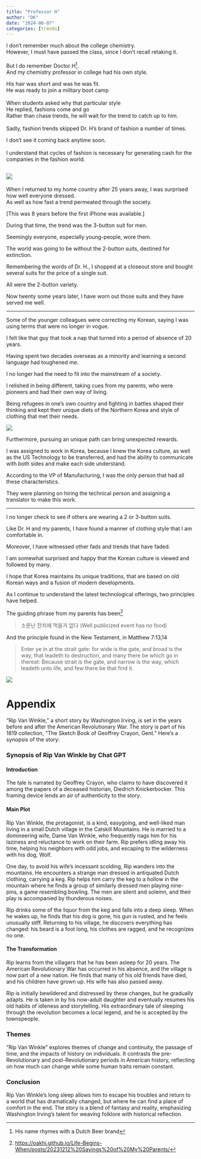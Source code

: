 ```yaml
---
title: "Professor H"
author: "DK"
date: "2024-06-07"
categories: [trends]
---
```


I don't remember much about the college chemistry.\
However, I must have passed the class, since I don't recall retaking it.\
\
But I do remember Doctor H^[His name rhymes with a Dutch Beer brand].\
And my chemistry professor in college had his own style.

His hair was short and was he was fit.\
He was ready to join a military boot camp\
\
When students asked why that particular style\
He replied, fashions come and go\
Rather than chase trends, he will wait for the trend to catch up to him.\
\
Sadly, fashion trends skipped Dr. H's brand of fashion a number of times.

I don't see it coming back anytime soon.\
\
I understand that cycles of fashion is necessary for generating cash for the companies in the fashion world.

## ![](main.jpg)

When I returned to my home country after 25 years away, I was surprised how well everyone dressed.\
As well as how fast a trend permeated through the society.

\[This was 8 years before the first iPhone was available.\]

During that time, the trend was the 3-button suit for men.

Seemingly everyone, especially young-people, wore them.

The world was going to be without the 2-button suits, destined for extinction.

Remembering the words of Dr. H., I shopped at a closeout store and bought several suits for the price of a single suit.

All were the 2-button variety.

Now twenty some years later, I have worn out those suits and they have served me well.

------------------------------------------------------------------------

Some of the younger colleagues were correcting my Korean, saying I was using terms that were no longer in vogue.

I felt like that guy that took a nap that turned into a period of absence of 20 years.

Having spent two decades overseas as a minority and learning a second language had toughened me.

I no longer had the need to fit into the mainstream of a society.

I relished in being different, taking cues from my parents, who were pioneers and had their own way of living.

Being refugees in one's own country and fighting in battles shaped their thinking and kept their unique diets of the Northern Korea and style of clothing that met their needs.

![](future.jpeg)

Furthermore, pursuing an unique path can bring unexpected rewards.

I was assigned to work in Korea, because I knew the Korea culture, as well as the US Technology to be transferred, and had the ability to communicate with both sides and make each side understand.

According to the VP of Manufacturing, I was the only person that had all these characteristics.

They were planning on hiring the technical person and assigning a translator to make this work.

------------------------------------------------------------------------

I no longer check to see if others are wearing a 2 or 3-button suits.

Like Dr. H and my parents, I have found a manner of clothing style that I am comfortable in.

Moreover, I have witnessed other fads and trends that have faded.

I am somewhat surprised and happy that the Korean culture is viewed and followed by many.

I hope that Korea maintains its unique traditions, that are based on old Korean ways and a fusion of modern developments.

As I continue to understand the latest technological offerings, two principles have helped.

The guiding phrase from my parents has been[^1]

[^1]: <https://oakhi.github.io/Life-Begins-When/posts/20231212%20Sayings%20of%20My%20Parents/>

> 소문난 잔치에 먹을거 없다 (Well publicized event has no food)

And the principle found in the New Testament, in Matthew 7:13,14

> Enter ye in at the strait gate: for wide is the gate, and broad is the way, that leadeth to destruction, and many there be which go in thereat: Because strait is the gate, and narrow is the way, which leadeth unto life, and few there be that find it.

![](20240521_062244.jpg)

# Appendix

"Rip Van Winkle," a short story by Washington Irving, is set in the years before and after the American Revolutionary War. The story is part of his 1819 collection, "The Sketch Book of Geoffrey Crayon, Gent." Here’s a synopsis of the story:

### Synopsis of Rip Van Winkle by Chat GPT

#### Introduction

The tale is narrated by Geoffrey Crayon, who claims to have discovered it among the papers of a deceased historian, Diedrich Knickerbocker. This framing device lends an air of authenticity to the story.

#### Main Plot

Rip Van Winkle, the protagonist, is a kind, easygoing, and well-liked man living in a small Dutch village in the Catskill Mountains. He is married to a domineering wife, Dame Van Winkle, who frequently nags him for his laziness and reluctance to work on their farm. Rip prefers idling away his time, helping his neighbors with odd jobs, and escaping to the wilderness with his dog, Wolf.

One day, to avoid his wife’s incessant scolding, Rip wanders into the mountains. He encounters a strange man dressed in antiquated Dutch clothing, carrying a keg. Rip helps him carry the keg to a hollow in the mountain where he finds a group of similarly dressed men playing nine-pins, a game resembling bowling. The men are silent and solemn, and their play is accompanied by thunderous noises.

Rip drinks some of the liquor from the keg and falls into a deep sleep. When he wakes up, he finds that his dog is gone, his gun is rusted, and he feels unusually stiff. Returning to his village, he discovers everything has changed: his beard is a foot long, his clothes are ragged, and he recognizes no one.

#### The Transformation

Rip learns from the villagers that he has been asleep for 20 years. The American Revolutionary War has occurred in his absence, and the village is now part of a new nation. He finds that many of his old friends have died, and his children have grown up. His wife has also passed away.

Rip is initially bewildered and distressed by these changes, but he gradually adapts. He is taken in by his now-adult daughter and eventually resumes his old habits of idleness and storytelling. His extraordinary tale of sleeping through the revolution becomes a local legend, and he is accepted by the townspeople.

### Themes

"Rip Van Winkle" explores themes of change and continuity, the passage of time, and the impacts of history on individuals. It contrasts the pre-Revolutionary and post-Revolutionary periods in American history, reflecting on how much can change while some human traits remain constant.

### Conclusion

Rip Van Winkle's long sleep allows him to escape his troubles and return to a world that has dramatically changed, but where he can find a place of comfort in the end. The story is a blend of fantasy and reality, emphasizing Washington Irving's talent for weaving folklore with historical reflection.
